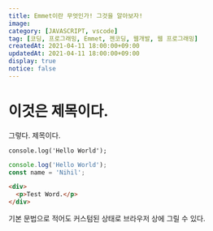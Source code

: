 ```yaml
---
title: Emmet이란 무엇인가! 그것을 알아보자!
image: 
category: [JAVASCRIPT, vscode]
tag: [코딩, 프로그래밍, Emmet, 젠코딩, 웹개발, 웹 프로그래밍]
createdAt: 2021-04-11 18:00:00+09:00
updatedAt: 2021-04-11 18:00:00+09:00
display: true
notice: false
---
```


# 이것은 제목이다.
그렇다. 제목이다.

`console.log('Hello World');`

```js
console.log('Hello World');
const name = 'Nihil';
```

```html
<div>
  <p>Test Word.</p>
</div>
```

기본 문법으로 적어도 커스텀된 상태로 브라우저 상에 그릴 수 있다.